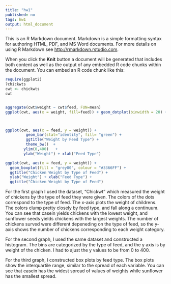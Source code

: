 ```yaml
---
title: "hw1"
published: no
tags: hw1
output: html_document
---
```

 
This is an R Markdown document. Markdown is a simple formatting syntax for authoring HTML, PDF, and MS Word documents. For more details on using R Markdown see <http://rmarkdown.rstudio.com>.

When you click the **Knit** button a document will be generated that includes both content as well as the output of any embedded R code chunks within the document. You can embed an R code chunk like this:




```r


require(ggplot2)
?chickwts
cwt <- chickwts
cwt


aggregate(cwt$weight ~ cwt$feed, FUN=mean)
ggplot(cwt, aes(x = weight, fill=feed)) + geom_dotplot(binwidth = 20) + ylab("Count") + xlab("Weight") + ggtitle("Chicken Weight by Type of Feed")



ggplot(cwt, aes(x = feed, y = weight)) +
         geom_bar(stat="identity", fill= "green") + 
         ggtitle("Weight by Feed Type") +
         theme_bw()  +
        ylim(0,400)   +
        ylab("Weight") + xlab("Feed Type")

ggplot(cwt, aes(x = feed, y = weight)) +
  geom_boxplot(fill = "grey80", colour = "#3366FF") +
  ggtitle("Chicken Weight by Type of Feed") +
  ylab("Weight") + xlab("Feed Type") +
  ggtitle("Chicken Weight by Type of Feed")

```


For the first graph I used the dataset, "Chickwt" which measured the weight of chickens by the type of feed
they were given. The colors of the dots correspond to the type of feed. The x-axis plots the weight of childrens. The colors clump pretty closely by feed type, and fall along a continuum. You can see that casein yields chickens with the lowest weight, and sunflower seeds yields chickens with the largest weights. The number of chickens surved were different depeneding on the type of feed, so the y-axis
shows the number of chickens corresponding to each weight category. 

For the second graph, I used the same dataset and constructed a histogram. The bins are categorized by the type of feed, and the y axis is by weight of the chicken. I had to ajust the y values to be from 0 to 400. 

For the third graph, I constructed box plots by feed type. The box plots show the interquartile range, similar to the spread of each variable. You can see that casein has the widest spread of values of weights while sunflower has the smallest spread. 


